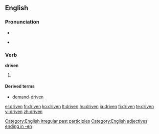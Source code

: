 ==English==

===Pronunciation===
* {{IPA|/'drɪvən/}}
* {{audio|en-us-driven.ogg|Audio (US)}}
*: {{rhymes|ɪvən}}

===Verb===
'''driven'''

# {{past participle of|[[drive]]}}

====Derived terms====
* [[demand-driven]]

[[Category:English irregular past participles]]
[[Category:English adjectives ending in -en]]

[[el:driven]]
[[fr:driven]]
[[ko:driven]]
[[lt:driven]]
[[hu:driven]]
[[ja:driven]]
[[fi:driven]]
[[te:driven]]
[[vi:driven]]
[[zh:driven]]
